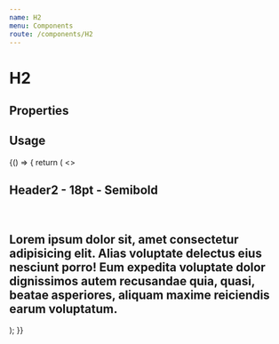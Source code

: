 ```yaml
---
name: H2
menu: Components
route: /components/H2
---
```



# H2

## Properties
<Props of={H2} />

## Usage

<Playground>
  {() => {
    return (
      <>
        <H2>Header2 - 18pt - Semibold</H2>
        <br />
        <H2 id="truncated-header" truncate  >Lorem ipsum dolor sit, amet consectetur adipisicing elit. Alias voluptate
          delectus eius nesciunt porro! Eum expedita voluptate dolor dignissimos autem
          recusandae quia, quasi, beatae asperiores, aliquam maxime reiciendis earum
          voluptatum.</H2>
      </>
    );
  }}
</Playground>

